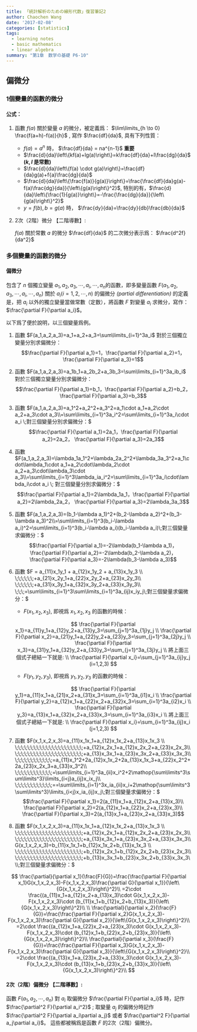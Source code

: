 ```yaml
---
title: 「統計解析のための線形代数」復習筆記2
author: Chaochen Wang
date: '2017-02-08'
categories: [statistics]
tags:
  - learning notes
  - basic mathematics
  - linear algebra
summary: "第1章　数学の基礎 P6-10"
---
```


## 偏微分

### 1個變量的函數的微分
#### 公式：

1. 函數 $f(a)$ 關於變量 $a$ 的微分，被定義爲： $\lim\limits_{h \to 0} \frac{f(a+h)-f(a)}{h}$ , 寫作 $\frac{df}{da}$, 具有下列性質：
    + $f(a) = a^n$ 時， $\frac{df}{da} = na^{n-1}$ **重要**
    + $\frac{d}{da}\left\{kf(a)+lg(a)\right\}=k\frac{df}{da}+l\frac{dg}{da}$ **($k,l$ 是常數)**
    + $\frac{d}{da}\left\{f(a) \cdot g(a)\right\}=\frac{df}{da}g(a)+f{a}\frac{dg}{da}$
    + $\frac{d}{da}\left\{\frac{f(a)}{g(a)}\right\}=\frac{\frac{df}{da}g(a)-f(a)\frac{dg}{da}}{\left\{g(a)\right\}^2}$, 特別的有，$\frac{d}{da}\left\{\frac{1}{g(a)}\right\}=-\frac{\frac{dg}{da}}{\left\{g(a)\right\}^2}$
    + $y=f(b), b=g(a)$ 時， $\frac{dy}{da}=\frac{dy}{db}\frac{db}{da}$

2. 2次（2階）微分 【二階導數】:

     $f(a)$ 關於常數 $a$ 的微分 $\frac{df}{da}$ 的二次微分表示爲： $\frac{d^2f}{da^2}$

### 多個變量的函數的微分
#### 偏微分
包含了 $n$ 個獨立變量 $a_1, a_2,a_3,\cdots,a_i,\cdots,a_n$的函數，即多變量函數 $F(a_1, a_2,a_3,\cdots,a_i,\cdots,a_n)$ 關於 $a_i (i=1,2,\cdots,n)$ 的偏微分 _(partial differentiation)_ 的定義是，把 $a_i$ 以外的獨立變量當做常數（定数），將函數 $F$ 對變量 $a_i$ 求微分，寫作： $\frac{\partial F}{\partial a_i}$。

以下爲了便於說明，以三個變量爲例。

1. 函數 $F(a_1,a_2,a_3)=a_1+a_2+a_3=\sum\limits_{i=1}^3a_i$ 對於三個獨立變量分別求偏微分：
$$\frac{\partial F}{\partial a_1}=1，\frac{\partial F}{\partial a_2}=1， \frac{\partial F}{\partial a_3}=1$$

2. 函數 $F(a_1,a_2,a_3)=a_1b_1+a_2b_2+a_3b_3=\sum\limits_{i=1}^3a_ib_i$ 對於三個獨立變量分別求偏微分：
$$\frac{\partial F}{\partial a_1}=b_1，\frac{\partial F}{\partial a_2}=b_2， \frac{\partial F}{\partial a_3}=b_3$$

3. 函數 $F(a_1,a_2,a_3)=a_1^2+a_2^2+a_3^2=a_1\cdot a_1+a_2\cdot a_2+a_3\cdot a_3\\=\sum\limits_{i=1}^3a_i^2=\sum\limits_{i=1}^3a_i\cdot a_i \;對三個變量分別求偏微分：$　
$$\frac{\partial F}{\partial a_1}=2a_1，\frac{\partial F}{\partial a_2}=2a_2， \frac{\partial F}{\partial a_3}=2a_3$$
4. 函數 $F(a_1,a_2,a_3)=\lambda_1a_1^2+\lambda_2a_2^2+\lambda_3a_3^2=a_1\cdot\lambda_1\cdot a_1+a_2\cdot\lambda_2\cdot a_2+a_3\cdot\lambda_3\cdot a_3\\=\sum\limits_{i=1}^3\lambda_ia_i^2=\sum\limits_{i=1}^3a_i\cdot\lambda_i\cdot a_i \; 對三個變量分別求偏微分：$
$$\frac{\partial F}{\partial a_1}=2\lambda_1a_1，\frac{\partial F}{\partial a_2}=2\lambda_2a_2， \frac{\partial F}{\partial a_3}=2\lambda_3a_3$$
5. 函數 $F(a_1,a_2,a_3)=(b_1-\lambda a_1)^2+(b_2-\lambda a_2)^2+(b_3-\lambda a_3)^2\\=\sum\limits_{i=1}^3(b_i-\lambda a_i)^2=\sum\limits_{i=1}^3(b_i-\lambda a_i)(b_i-\lambda a_i)\;對三個變量求偏微分：$
$$\frac{\partial F}{\partial a_1}=-2\lambda(b_1-\lambda a_1)，\frac{\partial F}{\partial a_2}=-2\lambda(b_2-\lambda a_2)， \frac{\partial F}{\partial a_3}=-2\lambda(b_3-\lambda a_3)$$
6. 函數 $F = a_{11}x_1y_1 + a_{12}x_1y_2 + a_{13}x_1y_3 \\
\;\;\;\;\;\;+a_{21}x_2y_1+a_{22}x_2y_2+a_{23}x_2y_3\\
\;\;\;\;\;\;+a_{31}x_3y_1+a_{32}x_3y_2+a_{33}x_3y_3\\
\;\;\;=\sum\limits_{i=1}^3\sum\limits_{i=1}^3a_{ij}x_iy_j\;對三個變量求偏微分：$
    + $F(x_1,x_2,x_3)$, 即視爲 $x_1,x_2,x_3$ 的函數的時候：

    $$
    \frac{\partial F}{\partial x_1}=a_{11}y_1+a_{12}y_2+a_{13}y_3=\sum_{j=1}^3a_{1j}y_j \\
    \frac{\partial F}{\partial x_2}=a_{21}y_1+a_{22}y_2+a_{23}y_3=\sum_{j=1}^3a_{2j}y_j \\
    \frac{\partial F}{\partial x_3}=a_{31}y_1+a_{32}y_2+a_{33}y_3=\sum_{j=1}^3a_{3j}y_j \\
    將上面三個式子總結一下就是: \\
    \frac{\partial F}{\partial x_i}=\sum_{j=1}^3a_{ij}y_j (i=1,2,3)
    $$

    + $F(y_1,y_2,y_3)$, 即視爲 $y_1,y_2,y_3$ 的函數的時候：

    $$
    \frac{\partial F}{\partial y_1}=a_{11}x_1+a_{21}x_2+a_{31}x_3=\sum_{i=1}^3a_{i1}x_i \\
    \frac{\partial F}{\partial y_2}=a_{12}x_1+a_{22}x_2+a_{32}x_3=\sum_{i=1}^3a_{i2}x_i \\
    \frac{\partial F}{\partial y_3}=a_{13}x_1+a_{32}x_2+a_{33}x_3=\sum_{i=1}^3a_{i3}x_i \\
    將上面三個式子總結一下就是: \\
    \frac{\partial F}{\partial x_i}=\sum_{i=1}^3a_{ij}x_i (j=1,2,3)
    $$

7. 函數 $F(x_1,x_2,x_3)=a_{11}x_1x_1+a_{12}x_1x_2+a_{13}x_1x_3 \\
\;\;\;\;\;\;\;\;\;\;\;\;\;\;\;\;\;\;\;\;\;\;+a_{12}x_2x_1+a_{12}x_2x_2+a_{23}x_2x_3\\
\;\;\;\;\;\;\;\;\;\;\;\;\;\;\;\;\;\;\;\;\;\;+a_{13}x_3x_1+a_{23}x_3x_2+a_{33}x_3x_3\\
\;\;\;\;\;\;\;\;\;\;\;\;=a_{11}x_1^2+2a_{12}x_1x_2+2a_{13}x_1x_3+a_{22}x_2^2+2a_{23}x_2x_3+a_{33}x_3^2\\
\;\;\;\;\;\;\;\;\;\;\;\;=\sum\limits_{i=1}^3a_{ii}x_i^2+2\mathop{\sum\limits^3\sum\limits^3}\limits_{i<j}a_{ij}x_ix_j\\
\;\;\;\;\;\;\;\;\;\;\;\;==\sum\limits_{i=1}^3x_ia_{ii}x_i+2\mathop{\sum\limits^3\sum\limits^3}\limits_{i<j}x_ia_{ij}x_j\;對三個變量求偏微分：$
$$\frac{\partial F}{\partial x_1}=2(a_{11}x_1+a_{12}x_2+a_{13}x_3)\\
\frac{\partial F}{\partial x_2}=2(a_{12}x_1+a_{22}x_2+a_{23}x_3)\\
\frac{\partial F}{\partial x_3}=2(a_{13}x_1+a_{23}x_2+a_{33}x_3)$$

8. 函數 $F(x_1,x_2,x_3)=a_{11}x_1x_1+a_{12}x_1x_2+a_{13}x_1x_3 \\
\;\;\;\;\;\;\;\;\;\;\;\;\;\;\;\;\;\;\;\;\;\;+a_{12}x_2x_1+a_{12}x_2x_2+a_{23}x_2x_3\\
\;\;\;\;\;\;\;\;\;\;\;\;\;\;\;\;\;\;\;\;\;\;+a_{13}x_3x_1+a_{23}x_3x_2+a_{33}x_3x_3\\
G(x_1,x_2,x_3)=b_{11}x_1x_1+b_{12}x_1x_2+b_{13}x_1x_3 \\
\;\;\;\;\;\;\;\;\;\;\;\;\;\;\;\;\;\;\;\;\;\;+b_{12}x_2x_1+b_{12}x_2x_2+b_{23}x_2x_3\\
\;\;\;\;\;\;\;\;\;\;\;\;\;\;\;\;\;\;\;\;\;\;+b_{13}x_3x_1+b_{23}x_3x_2+b_{33}x_3x_3\\\;對三個變量求偏微分：$

$$
\frac{\partial}{\partial x_1}(\frac{F}{G})=\frac{\frac{\partial F}{\partial x_1}G(x_1,x_2,x_3)-F(x_1,x_2,x_3)\frac{\partial G}{\partial x_1}}{\left\{G(x_1,x_2,x_3)\right\}^2}\\
=2\cdot \frac{(a_{11}x_1+a_{12}x_2+a_{13}x_3)\cdot G(x_1,x_2,x_3)-F(x_1,x_2,x_3)\cdot (b_{11}x_1+b_{12}x_2+b_{13}x_3)}{\left\{G(x_1,x_2,x_3)\right\}^2}\\
\\
\frac{\partial}{\partial x_2}(\frac{F}{G})=\frac{\frac{\partial F}{\partial x_2}G(x_1,x_2,x_3)-F(x_1,x_2,x_3)\frac{\partial G}{\partial x_2}}{\left\{G(x_1,x_2,x_3)\right\}^2}\\
=2\cdot \frac{(a_{12}x_1+a_{22}x_2+a_{23}x_3)\cdot G(x_1,x_2,x_3)-F(x_1,x_2,x_3)\cdot (b_{12}x_1+b_{22}x_2+b_{23}x_3)}{\left\{G(x_1,x_2,x_3)\right\}^2}\\
\frac{\partial}{\partial x_3}(\frac{F}{G})=\frac{\frac{\partial F}{\partial x_3}G(x_1,x_2,x_3)-F(x_1,x_2,x_3)\frac{\partial G}{\partial x_3}}{\left\{G(x_1,x_2,x_3)\right\}^2}\\
=2\cdot \frac{(a_{13}x_1+a_{23}x_2+a_{33}x_3)\cdot G(x_1,x_2,x_3)-F(x_1,x_2,x_3)\cdot (b_{13}x_1+b_{23}x_2+b_{33}x_3)}{\left\{G(x_1,x_2,x_3)\right\}^2}\\
$$


#### 2次（2階）偏微分 【二階導數】:

   函數 $F(a_1,a_2,\cdots,a_n)$ 對 $a_i$ 取偏微分 $\frac{\partial F}{\partial a_i}$ 時，記作 $\frac{\partial^2 F}{\partial a_i^2}$ ; 取變量 $a_j$ 的偏微分時記作 $\frac{\partial^2 F}{\partial a_i\partial a_j}$ 或者 $\frac{\partial^2 F}{\partial a_j\partial a_i}$。 這些都被稱爲是函數 $F$ 的2次（2階）偏微分。
